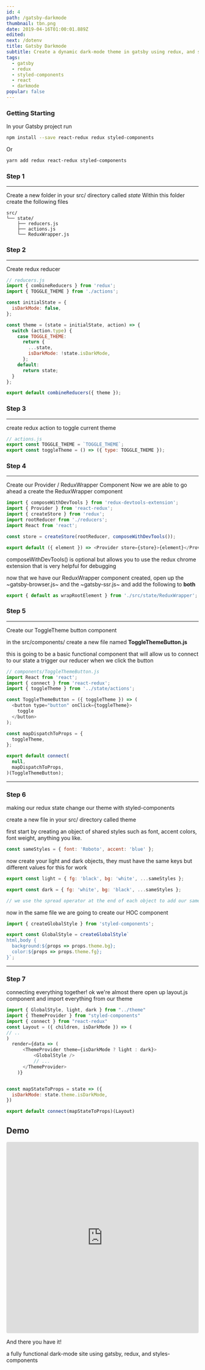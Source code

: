 ```yaml
---
id: 4
path: /gatsby-darkmode
thumbnail: tbn.png
date: 2019-04-16T01:00:01.889Z
edited:
next: /dotenv
title: Gatsby Darkmode
subtitle: Create a dynamic dark-mode theme in gatsby using redux, and styled components.
tags:
  - gatsby
  - redux
  - styled-components
  - react
  - darkmode
popular: false
---
```


### Getting Starting

In your Gatsby project run

```bash
npm install --save react-redux redux styled-components
```

Or

```bash
yarn add redux react-redux styled-components
```

### Step 1

---

Create a new folder in your src/ directory called _state_
Within this folder create the following files

```text
src/
└── state/
    ├── reducers.js
    ├── actions.js
    └── ReduxWrapper.js
```

### Step 2

---

Create redux reducer

```javascript
// reducers.js
import { combineReducers } from 'redux';
import { TOGGLE_THEME } from './actions';

const initialState = {
  isDarkMode: false,
};

const theme = (state = initialState, action) => {
  switch (action.type) {
    case TOGGLE_THEME:
      return {
        ...state,
        isDarkMode: !state.isDarkMode,
      };
    default:
      return state;
  }
};

export default combineReducers({ theme });
```

### Step 3

---

create redux action to toggle current theme

```javascript
// actions.js
export const TOGGLE_THEME = `TOGGLE_THEME`;
export const toggleTheme = () => ({ type: TOGGLE_THEME });
```

### Step 4

---

Create our Provider / ReduxWrapper Component
Now we are able to go ahead a create the ReduxWrapper component

```javascript
import { composeWithDevTools } from 'redux-devtools-extension';
import { Provider } from 'react-redux';
import { createStore } from 'redux';
import rootReducer from './reducers';
import React from 'react';

const store = createStore(rootReducer, composeWithDevTools());

export default ({ element }) => <Provider store={store}>{element}</Provider>;
```

composeWithDevTools() is optional but allows you to use the redux chrome extension that is very helpful for debugging

now that we have our ReduxWrapper component created, open up the ~gatsby-browser.js~ and the ~gatsby-ssr.js~ and add the following to **both**

```javascript
export { default as wrapRootElement } from './src/state/ReduxWrapper';
```

### Step 5

---

Create our ToggleTheme button component

in the src/components/ create a new file named **ToggleThemeButton.js**

this is going to be a basic functional component that will allow us to connect to our state a trigger our reducer when we click the button

```javascript
// components/ToggleThemeButton.js
import React from 'react';
import { connect } from 'react-redux';
import { toggleTheme } from '../state/actions';

const ToggleThemeButton = ({ toggleTheme }) => (
  <button type="button" onClick={toggleTheme}>
    toggle
  </button>
);

const mapDispatchToProps = {
  toggleTheme,
};

export default connect(
  null,
  mapDispatchToProps,
)(ToggleThemeButton);
```

---

### Step 6

making our redux state change our theme with styled-components

create a new file in your src/ directory called theme

first start by creating an object of shared styles such as font, accent colors, font weight, anything you like.

```javascript
const sameStyles = { font: 'Roboto', accent: 'blue' };
```

now create your light and dark objects, they must have the same keys but different values for this for work

```javascript
export const light = { fg: 'black', bg: 'white', ...sameStyles };

export const dark = { fg: 'white', bg: 'black', ...sameStyles };

// we use the spread operator at the end of each object to add our same styles to each
```

now in the same file we are going to create our HOC component

```javascript
import { createGlobalStyle } from 'styled-components';

export const GlobalStyle = createGlobalStyle`
html,body {
  background:${props => props.theme.bg};
  color:${props => props.theme.fg};
}`;
```

---

### Step 7

connecting everything together!
ok we're almost there
open up layout.js component and import everything from our theme

```javascript
import { GlobalStyle, light, dark } from "../theme"
import { ThemeProvider } from "styled-components"
import { connect } from "react-redux"
const Layout = ({ children, isDarkMode }) => (
// ..
)
  render={data => (
      <ThemeProvider theme={isDarkMode ? light : dark}>
          <GlobalStyle />
          // ...
      </ThemeProvider>
    )}


const mapStateToProps = state => ({
  isDarkMode: state.theme.isDarkMode,
})

export default connect(mapStateToProps)(Layout)
```

## Demo

<iframe src="https://codesandbox.io/embed/gatsby-darkmode-b7iil?autoresize=1&codemirror=1&fontsize=14&hidenavigation=1" title="gatsby-darkmode" allow="geolocation; microphone; camera; midi; vr; accelerometer; gyroscope; payment; ambient-light-sensor; encrypted-media; usb" style="width:100%; height:500px; border:0; border-radius: 4px; overflow:hidden;" sandbox="allow-modals allow-forms allow-popups allow-scripts allow-same-origin"></iframe>

And there you have it!

a fully functional dark-mode site using gatsby, redux, and styles-components

